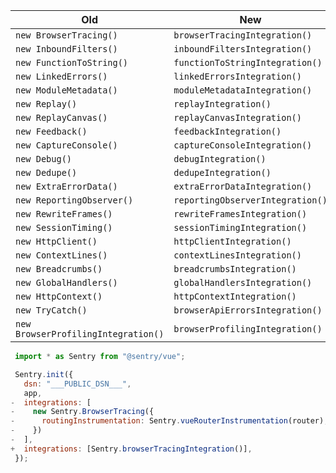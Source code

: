 <Include name="migration/javascript-v8/v7-deprecation/class-based-integrations" />

| Old                                 | New                              |
| ----------------------------------- | -------------------------------- |
| `new BrowserTracing()`              | `browserTracingIntegration()`    |
| `new InboundFilters()`              | `inboundFiltersIntegration()`    |
| `new FunctionToString()`            | `functionToStringIntegration()`  |
| `new LinkedErrors()`                | `linkedErrorsIntegration()`      |
| `new ModuleMetadata()`              | `moduleMetadataIntegration()`    |
| `new Replay()`                      | `replayIntegration()`            |
| `new ReplayCanvas()`                | `replayCanvasIntegration()`      |
| `new Feedback()`                    | `feedbackIntegration()`          |
| `new CaptureConsole()`              | `captureConsoleIntegration()`    |
| `new Debug()`                       | `debugIntegration()`             |
| `new Dedupe()`                      | `dedupeIntegration()`            |
| `new ExtraErrorData()`              | `extraErrorDataIntegration()`    |
| `new ReportingObserver()`           | `reportingObserverIntegration()` |
| `new RewriteFrames()`               | `rewriteFramesIntegration()`     |
| `new SessionTiming()`               | `sessionTimingIntegration()`     |
| `new HttpClient()`                  | `httpClientIntegration()`        |
| `new ContextLines()`                | `contextLinesIntegration()`      |
| `new Breadcrumbs()`                 | `breadcrumbsIntegration()`       |
| `new GlobalHandlers()`              | `globalHandlersIntegration()`    |
| `new HttpContext()`                 | `httpContextIntegration()`       |
| `new TryCatch()`                    | `browserApiErrorsIntegration()`  |
| `new BrowserProfilingIntegration()` | `browserProfilingIntegration()`  |

<Include name="migration/javascript-v8/v7-deprecation/browser-tracing" />

```JavaScript diff
 import * as Sentry from "@sentry/vue";

 Sentry.init({
   dsn: "___PUBLIC_DSN___",
   app,
-  integrations: [
-    new Sentry.BrowserTracing({
-      routingInstrumentation: Sentry.vueRouterInstrumentation(router),
-    })
-  ],
+  integrations: [Sentry.browserTracingIntegration()],
 });
```

<Include name="migration/javascript-v8/v7-deprecation/general" />

